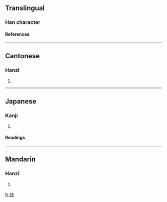 {{see|姹}}

==Translingual==
===Han character===
{{Han char|rn=38|rad=女|as=03|sn=6|four=4241<sub>1</sub>|canj=女竹心 (VHP)}}

{{substub}}
====References====
{{Han ref|kx=0255.090|dkj=06051|dj=0518.100|hdz=21026.030|uh=597C|ud=22908|bh=C9CD|bd=51661}}
----
==Cantonese==
===Hanzi===
{{yue-hanzi|jyut=|y=cha3}}
# {{defn|Cantonese}}
----
==Japanese==
===Kanji===
{{ja-kanji|grade=|rs=女03}}
# {{defn|Japanese}} 
====Readings====
{{ja-readings|on=[[た]] (ta), [[と]] (to), [[つ]] (tsu)|kun=[[おとめ]] (otome), [[ほこる]] (hokoru)}}
----
==Mandarin==
===Hanzi===
{{cmn-hanzi|sim=姹|pin=[[chà]] (cha4)|wg=ch'a<sup>4</sup>}}
# {{defn|Mandarin}}

[[fr:奼]]
